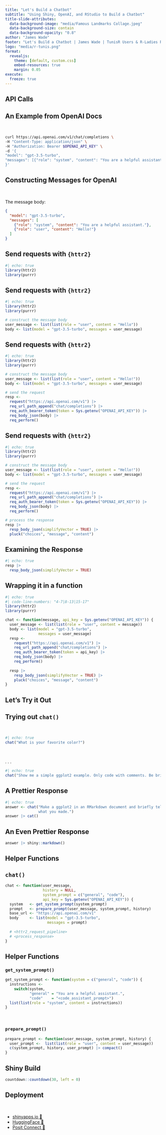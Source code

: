 ```yaml
---
title: "Let's Build a Chatbot"
subtitle: "Using Shiny, OpenAI, and RStudio to Build a Chatbot"
title-slide-attributes:
  data-background-image: "media/Famous Landmarks Collage.jpeg"
  data-background-size: contain
  data-background-opacity: "0.8"
author: "James Wade"
footer: "Let's Build a Chatbot | James Wade | TunisR Users & R-Ladies Rome"
logo: "media/r-tunis.png"
format: 
  revealjs:
    theme: [default, custom.css]
    embed-resources: true
    margin: 0.05
execute:
  freeze: true
---
```


## API Calls {.center background-image="media/chatbot-fun2.jpeg" background-position="right" background-size="contain" background-repeat="no-repeat"}


## An Example from OpenAI Docs

<br>

```bash
curl https://api.openai.com/v1/chat/completions \
-H "Content-Type: application/json" \
-H "Authorization: Bearer $OPENAI_API_KEY" \
-d '{
"model": "gpt-3.5-turbo",
"messages": [{"role": "system", "content": "You are a helpful assistant."}, {"role": "user", "content": "Hello!"}]
}'
```

## Constructing Messages for OpenAI

<br>

The message body:

```.json
{
  "model": "gpt-3.5-turbo",
  "messages": [
    {"role": "system", "content": "You are a helpful assistant."},
    {"role": "user", "content": "Hello!"}
  ]
}
```

## Send requests with `{httr2}` {auto-animate="true"}

```r
#| echo: true
library(httr2)
library(purrr)
```

## Send requests with `{httr2}` {auto-animate="true"}

```r
#| echo: true
library(httr2)
library(purrr)

# construct the message body
user_message <- list(list(role = "user", content = "Hello"))
body <- list(model = "gpt-3.5-turbo", messages = user_message)
```


## Send requests with `{httr2}` {auto-animate="true"}

```r
#| echo: true
library(httr2)
library(purrr)

# construct the message body
user_message <- list(list(role = "user", content = "Hello!"))
body <- list(model = "gpt-3.5-turbo", messages = user_message)

# send the request
resp <-
  request("https://api.openai.com/v1") |> 
  req_url_path_append("chat/completions") |> 
  req_auth_bearer_token(token = Sys.getenv("OPENAI_API_KEY")) |> 
  req_body_json(body) |> 
  req_perform()
```

## Send requests with `{httr2}` {auto-animate="true"}

```r
#| echo: true
library(httr2)
library(purrr)

# construct the message body
user_message <- list(list(role = "user", content = "Hello!"))
body <- list(model = "gpt-3.5-turbo", messages = user_message)

# send the request
resp <-
  request("https://api.openai.com/v1") |>
  req_url_path_append("chat/completions") |> 
  req_auth_bearer_token(token = Sys.getenv("OPENAI_API_KEY")) |> 
  req_body_json(body) |> 
  req_perform()

# process the response
resp |>
  resp_body_json(simplifyVector = TRUE) |> 
  pluck("choices", "message", "content")
```

## Examining the Response

```r
#| echo: true
resp |> 
  resp_body_json(simplifyVector = TRUE)
```


## Wrapping it in a function

```r
#| echo: true
#| code-line-numbers: "4-7|8-13|15-17"
library(httr2)
library(purrr)

chat <- function(message, api_key = Sys.getenv("OPENAI_API_KEY")) {
  user_message <- list(list(role = "user", content = message))
  body <- list(model = "gpt-3.5-turbo",
               messages = user_message)
  resp <-
    request("https://api.openai.com/v1") |> 
    req_url_path_append("chat/completions") |> 
    req_auth_bearer_token(token = api_key) |> 
    req_body_json(body) |> 
    req_perform()
  
  resp |> 
    resp_body_json(simplifyVector = TRUE) |> 
    pluck("choices", "message", "content")
}
```

## Let's Try it Out {.center background-image="media/chatbot-fun.jpeg" background-position="right" background-size="contain" background-repeat="no-repeat"}

## Trying out `chat()`

<br>

```r
#| echo: true
chat("What is your favorite color?")
```

<br>

. . . 

```r
#| echo: true
chat("Show me a simple ggplot2 example. Only code with comments. Be brief.")
```

## A Prettier Response

```r
#| echo: true
answer <- chat("Make a ggplot2 in an RMarkdown document and briefly tell me
               what you made.")
answer |> cat()
```

## An Even Prettier Response

```r
answer |> shiny::markdown()
```


## Helper Functions {.center background-image="media/chatbot-fun3.png" background-position="right" background-size="contain" background-repeat="no-repeat"}

## `chat()`

```.r
chat <- function(user_message, 
                 history = NULL,
                 system_prompt = c("general", "code"),
                 api_key = Sys.getenv("OPENAI_API_KEY")) {
  system   <- get_system_prompt(system_prompt)
  prompt   <- prepare_prompt(user_message, system_prompt, history)
  base_url <- "https://api.openai.com/v1"
  body     <- list(model = "gpt-3.5-turbo",
                   messages = prompt)
  
  # <httr2_request_pipeline>
  # <process_response>
}
```

## Helper Functions 

### `get_system_prompt()`

```.r
get_system_prompt <- function(system = c("general", "code")) {
  instructions <- 
    switch(system,
           "general" = "You are a helpful assistant.",
           "code"    = "<code_assistant_prompt>")
  list(list(role = "system", content = instructions))
}
```

<br>

### `prepare_prompt()`

```.r
prepare_prompt <- function(user_message, system_prompt, history) {
  user_prompt <-  list(list(role = "user", content = user_message))
  c(system_prompt, history, user_prompt) |> compact()
}
```

## Shiny Build {background-image="media/laptop-mosaic.png" background-position="right" background-size="contain" background-repeat="no-repeat"}

```r
countdown::countdown(30, left = 0)
```

## Deployment {background-image="media/launch.png" background-position="right" background-size="contain" background-repeat="no-repeat"}

<br>

::: {.incremental}
- [shinyapps.io 🔗](http://www.shinyapps.io/)
- [HuggingFace 🔗](https://huggingface.co/docs/hub/en/spaces-sdks-docker-shiny)
- [Posit Connect 🔗](https://posit.co/products/enterprise/connect/)
:::

## {.center background-image="media/tunisian-coast.png" background-size="contain" background-repeat="no-repeat"}
